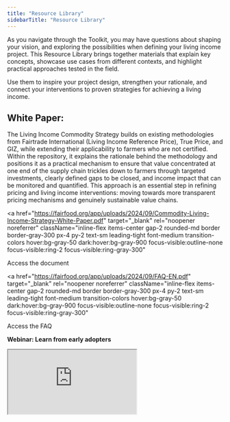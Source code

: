 ```yaml
---
title: "Resource Library"
sidebarTitle: "Resource Library"
---
```


As you navigate through the Toolkit, you may have questions about shaping your vision, and exploring the possibilities when defining your living income project. This Resource Library brings together materials that explain key concepts, showcase use cases from different contexts, and highlight practical approaches tested in the field. 

Use them to inspire your project design, strengthen your rationale, and connect your interventions to proven strategies for achieving a living income.

## **White Paper:** 

The Living Income Commodity Strategy builds on existing methodologies from Fairtrade International (Living Income Reference Price), True Price, and GIZ, while extending their applicability to farmers who are not certified. Within the repository, it explains the rationale behind the methodology and positions it as a practical mechanism to ensure that value concentrated at one end of the supply chain trickles down to farmers through targeted investments, clearly defined gaps to be closed, and income impact that can be monitored and quantified. This approach is an essential step in refining pricing and living income interventions: moving towards more transparent pricing mechanisms and genuinely sustainable value chains.

<a
  href="https://fairfood.org/app/uploads/2024/09/Commodity-Living-Income-Strategy-White-Paper.pdf"
  target="_blank" rel="noopener noreferrer"
  className="inline-flex items-center gap-2 rounded-md border border-gray-300 px-4 py-2 text-sm leading-tight font-medium transition-colors hover:bg-gray-50 dark:hover:bg-gray-900 focus-visible:outline-none focus-visible:ring-2 focus-visible:ring-gray-300"
>
  Access the document
</a>

<a
  href="https://fairfood.org/app/uploads/2024/09/FAQ-EN.pdf"
  target="_blank" rel="noopener noreferrer"
  className="inline-flex items-center gap-2 rounded-md border border-gray-300 px-4 py-2 text-sm leading-tight font-medium transition-colors hover:bg-gray-50 dark:hover:bg-gray-900 focus-visible:outline-none focus-visible:ring-2 focus-visible:ring-gray-300"
>
  Access the FAQ
</a>


**Webinar: Learn from early adopters**

<iframe
  className="w-full aspect-video rounded-md"
  src="https://www.youtube-nocookie.com/embed/qmxBQfDAQKw?rel=0&modestbranding=1&playsinline=1"
  title="YouTube video"
  loading="lazy"
  referrerPolicy="strict-origin-when-cross-origin"
  allow="accelerometer; autoplay; clipboard-write; encrypted-media; gyroscope; picture-in-picture; web-share"
  allowFullScreen
/>


In this webinar, hosted on **October 7th**, Andrea Moncada from **Molinos de Honduras–Volcafe** and Bless Agume from **Ndugu Farmers Cooperative (Uganda)** share how they are applying the Living Income Price Methodology in their own supply chains.

The session offers a first look at how farmer-level income data is being turned into actionable insights — from identifying income gaps to informing new interventions and measuring impact over time.


## **Case Studies repository:** 

### 1. **Honduran Coffee: October 7th** 

<div className="flex flex-col md:flex-row w-full items-stretch">
  {/* Image column */}
  <div className="w-full md:basis-1/2 md:flex-none">
    {/* Mobile gets a stable box; desktop centers image within column */}
    <div className="flex items-center justify-center bg-gray-50" style={{ aspectRatio: '2 / 3' }}>
      <img
        src="/images/resource-1.png"
        alt="Portrait"
        className="block max-w-full max-h-full object-contain"
        loading="lazy"
      />
    </div>
  </div>

  {/* Text column */}
  <div className="w-full md:basis-1/2 p-4 flex flex-col justify-center">
    <div className="mb-2">
      Applied the Living Income Price (LIP) and Cost–Yield Efficiency (CYE) tools with Molinos de Honduras (Volcafe) to map cost drivers, inefficiencies, and opportunities among supplier farmers.  
    </div>
    <div>
      <span>
        <span className="font-bold">Outcome:</span> Influenced corporate policy through farmer segmentation as a crucial step in defining targeted interventions with clear KPIs and objectives, highlighting gender-based cost differences and efficiency gaps.
      </span>
    </div>
  </div>
</div>



**Use:** The study validated results with 30 farmers during the *Laboratorio de Ingreso Digno*, fostering data ownership and integrating findings into the “Volcafe Way” farmer support programme to close income gaps.  
**Special feature:** Direct private-sector integration, with recommendations embedded into ongoing supplier programmes.

<a
  href="https://fairfood.org/app/uploads/2025/09/Fairfood-Molinos-Heifer-Living-Income-Commodity-Strategy.pdf"
  target="_blank" rel="noopener noreferrer"
  className="inline-flex items-center gap-2 rounded-md border border-gray-300 px-4 py-2 text-sm leading-tight font-medium transition-colors hover:bg-gray-50 dark:hover:bg-gray-900 focus-visible:outline-none focus-visible:ring-2 focus-visible:ring-gray-300"
>
  Access it
</a>


### 2. **Sierra Leonean cocoa - October 15th** 

<div className="flex flex-col md:flex-row w-full items-stretch">
  {/* Image column */}
  <div className="w-full md:basis-1/2 md:flex-none">
    {/* Mobile gets a stable box; desktop centers image within column */}
    <div className="flex items-center justify-center bg-gray-50" style={{ aspectRatio: '2 / 3' }}>
      <img
        src="/images/resource-2.png"
        alt="Portrait"
        className="block max-w-full max-h-full object-contain"
        loading="lazy"
      />
    </div>
  </div>

  {/* Text column */}
  <div className="w-full md:basis-1/2 p-4 flex flex-col justify-center">
    <div className="mb-2">
      Following the creation of the first Living Income Benchmark by KIT in Sierra Leone, we applied the LIP and CYE in the country’s cocoa sector in collaboration with Solidaridad West Africa. Together, Fairfood and Solidaridad collected and analysed farmer-level data in five cocoa-producing districts, with Akvo supporting the identification of four farmer profiles.
    </div>
    <span>
      <span className="font-bold">Outcome:</span> The first district-specific action points for input access, replanting, post-harvest handling, and youth inclusion.
    </span>
  </div>
</div>

**Goal:** Influence national cocoa policy. Findings will inform the Ministry of Agriculture and Produce Monitoring Board to engage the private sector on fair pricing.  
**Special feature:** National policy relevance, creating an evidence base for systemic interventions in an emerging sustainable cocoa market. The study was peer reviewed by the Produce Monitoring Board and the Sierra Leonean Ministry of Agriculture.

**The launch date will be announced soon.** 

### 3. **Coming soon:**

The approach is being tested across different projects and programmes. This repository is expected to soon include findings from other projects, including:

* Uganda: Coffee (Ndugu), developed within the RECLAIM Sustainability\! Programme  
* Uganda: Coffee (Wakuli), continuation of Ndugu via GIZ Due Diligence Fund (2025-2026)  
* Uganda: Coffee (Ugacof), Developed within the EIT Food program (2025-2027)  
* India: Spices, developed within the Social Sustainability Fund (SSF)  
* Ghana: Shea, developed within the Social Sustainability Fund (SSF), together with Solidaridad West Africa

<a
  href="https://share.hsforms.com/1rMVDK46BTceWoYKcVLKOyA14ju5"
  target="_blank" rel="noopener noreferrer"
  className="inline-flex items-center gap-2 rounded-md border border-gray-300 px-4 py-2 text-sm leading-tight font-medium transition-colors hover:bg-gray-50 dark:hover:bg-gray-900 focus-visible:outline-none focus-visible:ring-2 focus-visible:ring-gray-300"
>
  Register to be updated about new cases and events
</a>